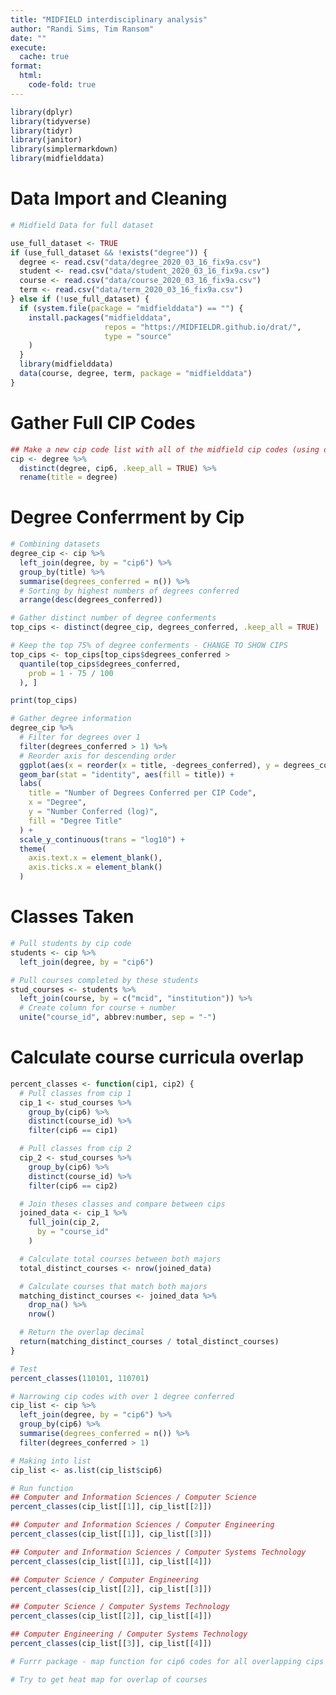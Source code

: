 ```yaml
---
title: "MIDFIELD interdisciplinary analysis"
author: "Randi Sims, Tim Ransom"
date: ""
execute:
  cache: true
format: 
  html:
    code-fold: true
---
```


```r
library(dplyr)
library(tidyverse)
library(tidyr)
library(janitor)
library(simplermarkdown)
library(midfielddata)
```

# Data Import and Cleaning

```r
# Midfield Data for full dataset

use_full_dataset <- TRUE
if (use_full_dataset && !exists("degree")) {
  degree <- read.csv("data/degree_2020_03_16_fix9a.csv")
  student <- read.csv("data/student_2020_03_16_fix9a.csv")
  course <- read.csv("data/course_2020_03_16_fix9a.csv")
  term <- read.csv("data/term_2020_03_16_fix9a.csv")
} else if (!use_full_dataset) {
  if (system.file(package = "midfielddata") == "") {
    install.packages("midfielddata",
                     repos = "https://MIDFIELDR.github.io/drat/",
                     type = "source"
    )
  }
  library(midfielddata)
  data(course, degree, term, package = "midfielddata")
}
```

# Gather Full CIP Codes

```r
## Make a new cip code list with all of the midfield cip codes (using distinct)
cip <- degree %>%
  distinct(degree, cip6, .keep_all = TRUE) %>%
  rename(title = degree)
```

# Degree Conferrment by Cip

```r
# Combining datasets
degree_cip <- cip %>%
  left_join(degree, by = "cip6") %>%
  group_by(title) %>%
  summarise(degrees_conferred = n()) %>%
  # Sorting by highest numbers of degrees conferred
  arrange(desc(degrees_conferred))

# Gather distinct number of degree conferments
top_cips <- distinct(degree_cip, degrees_conferred, .keep_all = TRUE)

# Keep the top 75% of degree conferments - CHANGE TO SHOW CIPS
top_cips <- top_cips[top_cips$degrees_conferred >
  quantile(top_cips$degrees_conferred,
    prob = 1 - 75 / 100
  ), ]
```

```r
print(top_cips)
```

```r
# Gather degree information
degree_cip %>%
  # Filter for degrees over 1
  filter(degrees_conferred > 1) %>%
  # Reorder axis for descending order
  ggplot(aes(x = reorder(x = title, -degrees_conferred), y = degrees_conferred)) +
  geom_bar(stat = "identity", aes(fill = title)) +
  labs(
    title = "Number of Degrees Conferred per CIP Code",
    x = "Degree",
    y = "Number Conferred (log)",
    fill = "Degree Title"
  ) +
  scale_y_continuous(trans = "log10") +
  theme(
    axis.text.x = element_blank(),
    axis.ticks.x = element_blank()
  )
```

# Classes Taken

```r
# Pull students by cip code
students <- cip %>%
  left_join(degree, by = "cip6")

# Pull courses completed by these students
stud_courses <- students %>%
  left_join(course, by = c("mcid", "institution")) %>%
  # Create column for course + number
  unite("course_id", abbrev:number, sep = "-")
```

# Calculate course curricula overlap

```r
percent_classes <- function(cip1, cip2) {
  # Pull classes from cip 1
  cip_1 <- stud_courses %>%
    group_by(cip6) %>%
    distinct(course_id) %>%
    filter(cip6 == cip1)

  # Pull classes from cip 2
  cip_2 <- stud_courses %>%
    group_by(cip6) %>%
    distinct(course_id) %>%
    filter(cip6 == cip2)

  # Join theses classes and compare between cips
  joined_data <- cip_1 %>%
    full_join(cip_2,
      by = "course_id"
    )

  # Calculate total courses between both majors
  total_distinct_courses <- nrow(joined_data)

  # Calculate courses that match both majors
  matching_distinct_courses <- joined_data %>%
    drop_na() %>%
    nrow()

  # Return the overlap decimal
  return(matching_distinct_courses / total_distinct_courses)
}

# Test
percent_classes(110101, 110701)
```

```r
# Narrowing cip codes with over 1 degree conferred
cip_list <- cip %>%
  left_join(degree, by = "cip6") %>%
  group_by(cip6) %>%
  summarise(degrees_conferred = n()) %>%
  filter(degrees_conferred > 1)

# Making into list
cip_list <- as.list(cip_list$cip6)

# Run function
## Computer and Information Sciences / Computer Science
percent_classes(cip_list[[1]], cip_list[[2]])

## Computer and Information Sciences / Computer Engineering
percent_classes(cip_list[[1]], cip_list[[3]])

## Computer and Information Sciences / Computer Systems Technology
percent_classes(cip_list[[1]], cip_list[[4]])

## Computer Science / Computer Engineering
percent_classes(cip_list[[2]], cip_list[[3]])

## Computer Science / Computer Systems Technology
percent_classes(cip_list[[2]], cip_list[[4]])

## Computer Engineering / Computer Systems Technology
percent_classes(cip_list[[3]], cip_list[[4]])
```

```r
# Furrr package - map function for cip6 codes for all overlapping cips

# Try to get heat map for overlap of courses
```

